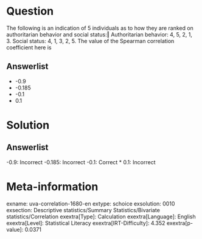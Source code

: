 Question
========

The following is an indication of 5 individuals as to how they are ranked on authoritarian behavior and social status:‖ Authoritarian behavior: 4, 5, 2, 1, 3. Social status: 4, 1, 3, 2, 5. The value of the Spearman correlation coefficient here is

Answerlist
----------

* -0.9
* -0.185
* -0.1
* 0.1

Solution
========

Answerlist
----------

-0.9: Incorrect
-0.185: Incorrect
-0.1: Correct
* 0.1: Incorrect

Meta-information
================
exname: uva-correlation-1680-en
extype: schoice
exsolution: 0010
exsection: Descriptive statistics/Summary Statistics/Bivariate statistics/Correlation
exextra[Type]: Calculation
exextra[Language]: English
exextra[Level]: Statistical Literacy
exextra[IRT-Difficulty]: 4.352
exextra[p-value]: 0.0371
